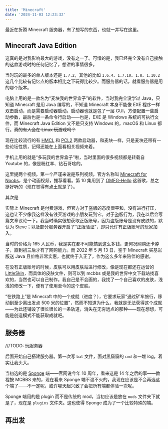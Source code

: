 ```yaml
---
title: 'Minecraft'
date: '2024-11-03 12:23:32'
---
```


最近在折腾 Minecraft 服务器，有了想写的东西，也就一并写在这里。

## Minecraft Java Edition

这真的是对我影响最大的游戏，没有之一了。可惜的是，我已经完全没有自己接触的这款游戏时的任何记忆了，想讲的事情很多。

当时玩的最多的单人版本还是 `1.7.2`，其他的比如 `1.6.4`、`1.7.10`、`1.8`、`1.10.2` 这几个比较有记忆点的版本相比之下玩得比较少。而服务器的话，就看服务器是用的哪个版本。

电脑上用的是一款名为“麦块我的世界盒子”的软件，当时我完全没学过 Java，只知道 Minecraft 是用 Java 编写的，不知道 Minecraft 本身不能像 EXE 程序一样双击启动，而是需要启动器启动。启动器也就是包了一层 GUI，方便配置一些启动参数，最后也是一条命令行启动——也是，EXE 是 Windows 系统的可执行文件，而 Minecraft Java Edition 又不是只支持 Windows 的，macOS 和 Linux 都行。~~真的有人会在 Linux 玩游戏吗？~~

现在比较流行的有 [HMCL](https://github.com/HMCL-dev/HMCL) 和 [PCL2](https://github.com/Hex-Dragon/PCL2) 两款启动器，和麦块一样，只是麦块还带有一些论坛性质，记得还能在上面看相关视频来着。

手机上用的就是“多玩我的世界盒子”啦，当时里面的很多视频都是转载自 Youtube 的，像是粉红羊、钻石哥啥的。

这里提两个视频。第一个严谨来说是系列视频，官方名称叫 [Minecraft for Noobs](https://youtube.com/playlist?list=PLjxIP-vsTvu3Xg6zWYVNB_urX6dXoI3nY)，是个动画视频，推荐看看。第 10 集用到了 [OMFG-Hello](https://www.youtube.com/watch?v=ih2xubMaZWI) 这首歌，总之挺好听的（现在觉得有点土就是了）。

其次是

实际上 Minecraft 是付费游戏，但官方对于盗版的态度很平和，没有进行打压，这也让不少像我这样没有钱买游戏的小朋友玩到它。对于盗版行为，我在以后会写篇文章议论一下。我当时确实很想获取正版账号，因为盗版账号是没有皮肤的，默认为 Steve；以及部分服务器开启了“正版验证”，即只允许有正版账号的玩家加入。

当时的价格为 165 人民币，我是实在都不可能搞到这么多钱，更何况网购还卡脖子，直到初三后才有了网购能力。而 2022 年 5 月 13 日，鉴于 Minecraft 买基岩版送 Java 且价格非常实惠，也就终于入正了，作为这么多年来陪伴的感谢。

在没有正版账号的时候，皮肤可以用皮肤站进行修改，像是现在都还在运营的 [LittleSkin](https://littleskin.cn/)，而具体的皮肤文件，则可以到 mcbbs 或是我的世界中文下载站找喜欢的，当然也可以自己制作。我自己是不会画的，我找了一个自己喜欢的皮肤，浅浅的修改一下，便有了使用至今的这个皮肤。

“在铁路上”是 Minecraft 中的一个成就（进度？），它要求玩家“通过矿车旅行，移动到至少离出发点 500 米的位置”，然而不知道为什么，我就是无法获得这个成就——为此还铺设了很长很长的一条轨道，消失在无穷远点的那种——现在想想，可能是创造模式不能获取成就吧。

## 服务器

///TODO: 玩服务器

后面开始自己搭建服务器。第一次写 `bat` 文件，面对黑窟窟的 `cmd` 和一堆 log，着实让我头大。

当初选的是 [Sponge](https://spongepowered.org/) 端——官网说今年 10 周年，看来这是 14 年之后的事——教程按 MCBBS 来的，现在看来 Sponge 端不温不火的，我现在应该是不会再选这个端了——不一定呢，或许哪天起兴致了会把所有端都体验一次呢。

Sponge 端用的是 plugin 而不是传统的 mod，当初应该是放在 `mods` 文件夹下就是了，现在是 `plugins` 文件夹。这也使得 Sponge 成为了一个比较特殊的端。

## 再出发
